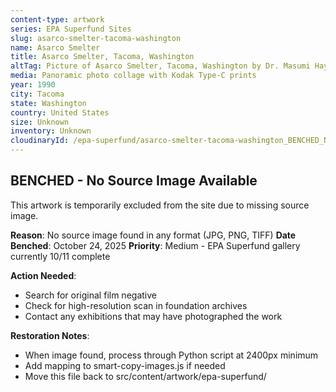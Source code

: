 ```yaml
---
content-type: artwork
series: EPA Superfund Sites
slug: asarco-smelter-tacoma-washington
name: Asarco Smelter
title: Asarco Smelter, Tacoma, Washington
altTag: Picture of Asarco Smelter, Tacoma, Washington by Dr. Masumi Hayashi
media: Panoramic photo collage with Kodak Type-C prints
year: 1990
city: Tacoma
state: Washington
country: United States
size: Unknown
inventory: Unknown
cloudinaryId: /epa-superfund/asarco-smelter-tacoma-washington_BENCHED_NO_SOURCE_IMAGE
---
```


## BENCHED - No Source Image Available

This artwork is temporarily excluded from the site due to missing source image.

**Reason**: No source image found in any format (JPG, PNG, TIFF)
**Date Benched**: October 24, 2025
**Priority**: Medium - EPA Superfund gallery currently 10/11 complete

**Action Needed**:
- Search for original film negative
- Check for high-resolution scan in foundation archives
- Contact any exhibitions that may have photographed the work

**Restoration Notes**:
- When image found, process through Python script at 2400px minimum
- Add mapping to smart-copy-images.js if needed
- Move this file back to src/content/artwork/epa-superfund/
